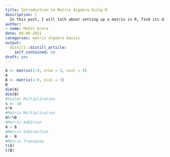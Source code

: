 ```yaml
---
title: Introduction to Matrix Algebra Using R
description: |
  In this post, I will talk about setting up a matrix in R, find its dimensions (number of rows and columns) and discuss elementary operations on matrices (addition, subtraction, multiplication and transpose).
author:
- name: Mohit Arora
date: 08-08-2021
categories: matrix algebra basics
output:
  distill::distill_article:
    self_contained: no
draft: yes
---
```



```r
A <- matrix(1:9, nrow = 3, ncol = 3)
A
B <- matrix(1:9, ncol = 3)
B
dim(A)
dim(B)
#Scalar Multiplication
s <- 10
s*A
#Matrix Multiplication
A%*%B
#Matrix Addition
A + B
#Matrix Subtraction
A - B
#Matrix Transpose
t(A)
t(B)
```



